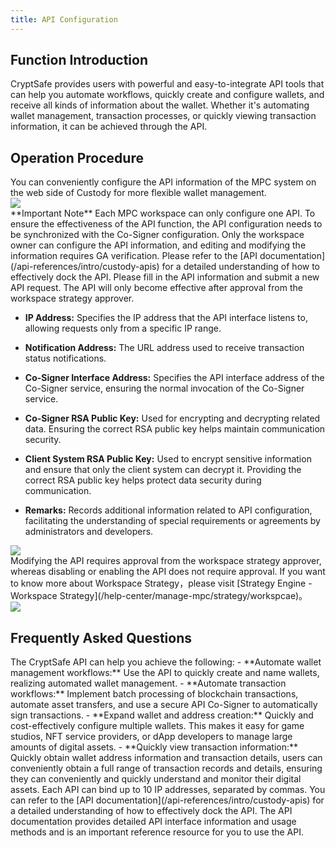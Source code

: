 ```yaml
---
title: API Configuration
---
```


##  Function Introduction

CryptSafe provides users with powerful and easy-to-integrate API tools that can help you automate workflows, quickly create and configure wallets, and receive all kinds of information about the wallet. Whether it's automating wallet management, transaction processes, or quickly viewing transaction information, it can be achieved through the API.

##  Operation Procedure

<Steps>

<Step title="Configure API">
You can conveniently configure the API information of the MPC system on the web side of Custody for more flexible wallet management.

<div className="w-full flex items-center justify-center">
    <img src="/images/user-guide/api.png"/>
</div>


<Warning>
**Important Note**
Each MPC workspace can only configure one API. To ensure the effectiveness of the API function, the API configuration needs to be synchronized with the Co-Signer configuration. Only the workspace owner can configure the API information, and editing and modifying the information requires GA verification. Please refer to the [API documentation](/api-references/intro/custody-apis) for a detailed understanding of how to effectively dock the API.
</Warning>

</Step>


<Step title="API Field Filling">
Please fill in the API information and submit a new API request. The API will only become effective after approval from the workspace strategy approver.

* **IP Address:** Specifies the IP address that the API interface listens to, allowing requests only from a specific IP range.

* **Notification Address:** The URL address used to receive transaction status notifications.

* **Co-Signer Interface Address:** Specifies the API interface address of the Co-Signer service, ensuring the normal invocation of the Co-Signer service.

* **Co-Signer RSA Public Key:** Used for encrypting and decrypting related data. Ensuring the correct RSA public key helps maintain communication security.

* **Client System RSA Public Key:** Used to encrypt sensitive information and ensure that only the client system can decrypt it. Providing the correct RSA public key helps protect data security during communication.

* **Remarks:** Records additional information related to API configuration, facilitating the understanding of special requirements or agreements by administrators and developers.

<div className="w-full flex items-center justify-center">
    <img src="/images/user-guide/api2.png"/>
</div>



</Step>

<Step title="Modify or enable API">
Modifying the API requires approval from the workspace strategy approver, whereas disabling or enabling the API does not require approval.

<Tip> 
If you want to know more about Workspace Strategy，please visit [Strategy Engine - Workspace Strategy](/help-center/manage-mpc/strategy/workspcae)。
</Tip>

<div className="w-full flex items-center justify-center">
    <img src="/images/user-guide/api4.png"/>
</div>




</Step>
</Steps>

##  Frequently Asked Questions

<Accordion title="What can I do with the CryptSafe API?">
The CryptSafe API can help you achieve the following:
- **Automate wallet management workflows:** Use the API to quickly create and name wallets, realizing automated wallet management.
- **Automate transaction workflows:** Implement batch processing of blockchain transactions, automate asset transfers, and use a secure API Co-Signer to automatically sign transactions.
- **Expand wallet and address creation:** Quickly and cost-effectively configure multiple wallets. This makes it easy for game studios, NFT service providers, or dApp developers to manage large amounts of digital assets.
- **Quickly view transaction information:** Quickly obtain wallet address information and transaction details, users can conveniently obtain a full range of transaction records and details, ensuring they can conveniently and quickly understand and monitor their digital assets.
</Accordion>

<Accordion title="If I have multiple IP addresses, how should I configure them?">
Each API can bind up to 10 IP addresses, separated by commas.
</Accordion>

<Accordion title="How do I use the API documentation?">
You can refer to the [API documentation](/api-references/intro/custody-apis) for a detailed understanding of how to effectively dock the API. The API documentation provides detailed API interface information and usage methods and is an important reference resource for you to use the API.
</Accordion>
